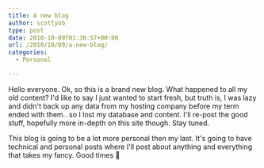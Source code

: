 ```yaml
---
title: A new blog
author: scottyob
type: post
date: 2010-10-09T01:30:57+00:00
url: /2010/10/09/a-new-blog/
categories:
  - Personal

---
```

Hello everyone. Ok, so this is a brand new blog. What happened to all my old content? I'd like to say I just wanted to start fresh, but truth is, I was lazy and didn't back up any data from my hosting company before my term ended with them.. so I lost my database and content. I'll re-post the good stuff, hopefully more in-depth on this site though. Stay tuned.

This blog is going to be a lot more personal then my last. It's going to have technical and personal posts where I'll post about anything and everything that takes my fancy. Good times 🙂
